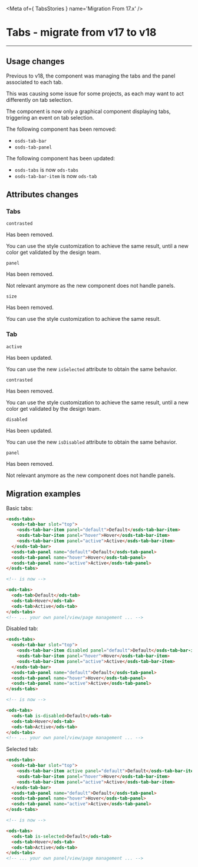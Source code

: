 
<Meta of={ TabsStories } name='Migration From 17.x' />

# Tabs - migrate from v17 to v18
----

## Usage changes

Previous to v18, the component was managing the tabs and the panel associated to each tab.

This was causing some issue for some projects, as each may want to act differently on tab selection.

The component is now only a graphical component displaying tabs, triggering an event on tab selection.

The following component has been removed: <ods-badge size="sm" color="critical" icon="circle-xmark" label="Removed"></ods-badge>
- `osds-tab-bar`
- `osds-tab-panel`

The following component has been updated: <ods-badge size="sm" icon="circle-info" label="Updated"></ods-badge>
- `osds-tabs` is now `ods-tabs`
- `osds-tab-bar-item` is now `ods-tab`

## Attributes changes

### Tabs

`contrasted` <ods-badge size="sm" color="critical" icon="circle-xmark" label="Removed"></ods-badge>

Has been removed.

You can use the style customization to achieve the same result, until a new color get validated by the design team.

`panel` <ods-badge size="sm" color="critical" icon="circle-xmark" label="Removed"></ods-badge>

Has been removed.

Not relevant anymore as the new component does not handle panels.

`size` <ods-badge size="sm" color="critical" icon="circle-xmark" label="Removed"></ods-badge>

Has been removed.

You can use the style customization to achieve the same result.

### Tab

`active` <ods-badge size="sm" icon="circle-info" label="Updated"></ods-badge>

Has been updated.

You can use the new `isSelected` attribute to obtain the same behavior.

`contrasted` <ods-badge size="sm" color="critical" icon="circle-xmark" label="Removed"></ods-badge>

Has been removed.

You can use the style customization to achieve the same result, until a new color get validated by the design team.

`disabled` <ods-badge size="sm" icon="circle-info" label="Updated"></ods-badge>

Has been updated.

You can use the new `isDisabled` attribute to obtain the same behavior.

`panel` <ods-badge size="sm" color="critical" icon="circle-xmark" label="Removed"></ods-badge>

Has been removed.

Not relevant anymore as the new component does not handle panels.

## Migration examples

Basic tabs:
```html
<osds-tabs>
  <osds-tab-bar slot="top">
    <osds-tab-bar-item panel="default">Default</osds-tab-bar-item>
    <osds-tab-bar-item panel="hover">Hover</osds-tab-bar-item>
    <osds-tab-bar-item panel="active">Active</osds-tab-bar-item>
  </osds-tab-bar>
  <osds-tab-panel name="default">Default</osds-tab-panel>
  <osds-tab-panel name="hover">Hover</osds-tab-panel>
  <osds-tab-panel name="active">Active</osds-tab-panel>
</osds-tabs>

<!-- is now -->

<ods-tabs>
  <ods-tab>Default</ods-tab>
  <ods-tab>Hover</ods-tab>
  <ods-tab>Active</ods-tab>
</ods-tabs>
<!-- ... your own panel/view/page management ... -->
```

Disabled tab:
```html
<osds-tabs>
  <osds-tab-bar slot="top">
    <osds-tab-bar-item disabled panel="default">Default</osds-tab-bar-item>
    <osds-tab-bar-item panel="hover">Hover</osds-tab-bar-item>
    <osds-tab-bar-item panel="active">Active</osds-tab-bar-item>
  </osds-tab-bar>
  <osds-tab-panel name="default">Default</osds-tab-panel>
  <osds-tab-panel name="hover">Hover</osds-tab-panel>
  <osds-tab-panel name="active">Active</osds-tab-panel>
</osds-tabs>

<!-- is now -->

<ods-tabs>
  <ods-tab is-disabled>Default</ods-tab>
  <ods-tab>Hover</ods-tab>
  <ods-tab>Active</ods-tab>
</ods-tabs>
<!-- ... your own panel/view/page management ... -->
```

Selected tab:
```html
<osds-tabs>
  <osds-tab-bar slot="top">
    <osds-tab-bar-item active panel="default">Default</osds-tab-bar-item>
    <osds-tab-bar-item panel="hover">Hover</osds-tab-bar-item>
    <osds-tab-bar-item panel="active">Active</osds-tab-bar-item>
  </osds-tab-bar>
  <osds-tab-panel name="default">Default</osds-tab-panel>
  <osds-tab-panel name="hover">Hover</osds-tab-panel>
  <osds-tab-panel name="active">Active</osds-tab-panel>
</osds-tabs>

<!-- is now -->

<ods-tabs>
  <ods-tab is-selected>Default</ods-tab>
  <ods-tab>Hover</ods-tab>
  <ods-tab>Active</ods-tab>
</ods-tabs>
<!-- ... your own panel/view/page management ... -->
```
